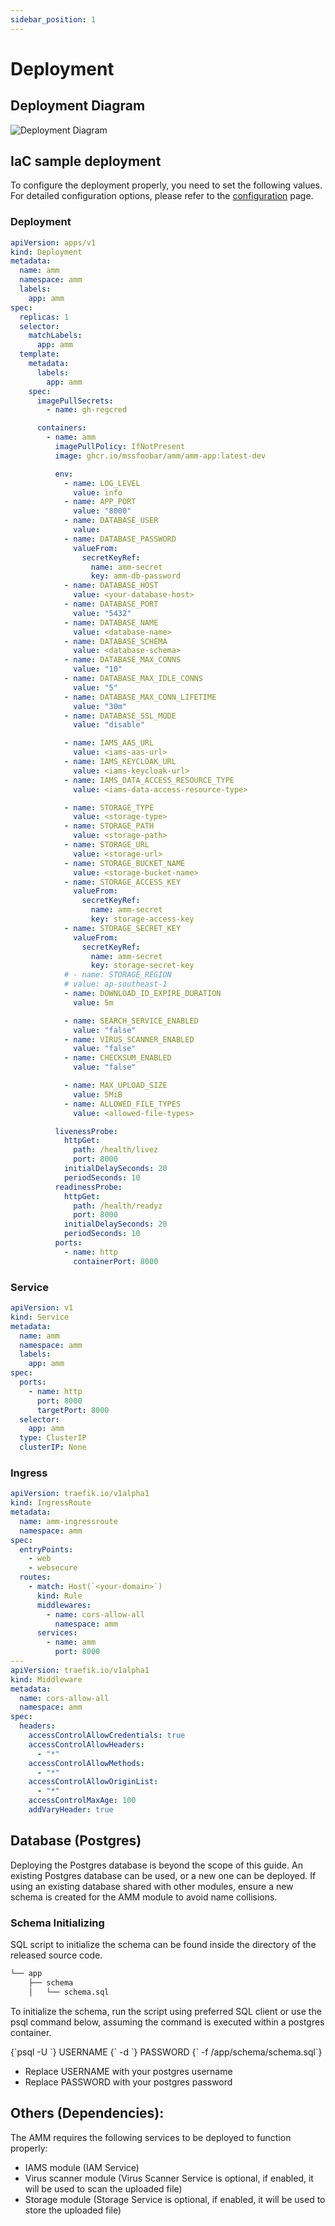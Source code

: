 ```yaml
---
sidebar_position: 1
---
```



# Deployment

## Deployment Diagram

![Deployment Diagram](/img/modules/amm/deployment_diagram.png)

## IaC sample deployment

To configure the deployment properly, you need to set the following values. For detailed configuration options, please refer to the [configuration](../amm/configuration) page.

### Deployment
```yaml
apiVersion: apps/v1
kind: Deployment
metadata:
  name: amm
  namespace: amm
  labels:
    app: amm
spec:
  replicas: 1
  selector:
    matchLabels:
      app: amm
  template:
    metadata:
      labels:
        app: amm
    spec:
      imagePullSecrets:
        - name: gh-regcred

      containers:
        - name: amm
          imagePullPolicy: IfNotPresent
          image: ghcr.io/mssfoobar/amm/amm-app:latest-dev

          env:
            - name: LOG_LEVEL
              value: info
            - name: APP_PORT
              value: "8000"
            - name: DATABASE_USER
              value: 
            - name: DATABASE_PASSWORD
              valueFrom:
                secretKeyRef:
                  name: amm-secret
                  key: amm-db-password
            - name: DATABASE_HOST
              value: <your-database-host>
            - name: DATABASE_PORT
              value: "5432"
            - name: DATABASE_NAME
              value: <database-name>
            - name: DATABASE_SCHEMA
              value: <database-schema>
            - name: DATABASE_MAX_CONNS
              value: "10"
            - name: DATABASE_MAX_IDLE_CONNS
              value: "5"
            - name: DATABASE_MAX_CONN_LIFETIME
              value: "30m"
            - name: DATABASE_SSL_MODE
              value: "disable"

            - name: IAMS_AAS_URL
              value: <iams-aas-url>
            - name: IAMS_KEYCLOAK_URL
              value: <iams-keycloak-url>
            - name: IAMS_DATA_ACCESS_RESOURCE_TYPE
              value: <iams-data-access-resource-type>

            - name: STORAGE_TYPE
              value: <storage-type>
            - name: STORAGE_PATH
              value: <storage-path>
            - name: STORAGE_URL
              value: <storage-url>
            - name: STORAGE_BUCKET_NAME
              value: <storage-bucket-name>
            - name: STORAGE_ACCESS_KEY
              valueFrom:
                secretKeyRef:
                  name: amm-secret
                  key: storage-access-key
            - name: STORAGE_SECRET_KEY
              valueFrom:
                secretKeyRef:
                  name: amm-secret
                  key: storage-secret-key
            # - name: STORAGE_REGION
            # value: ap-southeast-1
            - name: DOWNLOAD_ID_EXPIRE_DURATION
              value: 5m

            - name: SEARCH_SERVICE_ENABLED
              value: "false"
            - name: VIRUS_SCANNER_ENABLED
              value: "false"
            - name: CHECKSUM_ENABLED
              value: "false"

            - name: MAX_UPLOAD_SIZE
              value: 5MiB
            - name: ALLOWED_FILE_TYPES
              value: <allowed-file-types>

          livenessProbe:
            httpGet:
              path: /health/livez
              port: 8000
            initialDelaySeconds: 20
            periodSeconds: 10
          readinessProbe:
            httpGet:
              path: /health/readyz
              port: 8000
            initialDelaySeconds: 20
            periodSeconds: 10
          ports:
            - name: http
              containerPort: 8000
```

### Service

```yaml
apiVersion: v1
kind: Service
metadata:
  name: amm
  namespace: amm
  labels:
    app: amm
spec:
  ports:
    - name: http
      port: 8000
      targetPort: 8000
  selector:
    app: amm
  type: ClusterIP
  clusterIP: None

```

### Ingress

```yaml
apiVersion: traefik.io/v1alpha1
kind: IngressRoute
metadata:
  name: amm-ingressroute
  namespace: amm
spec:
  entryPoints:
    - web
    - websecure
  routes:
    - match: Host(`<your-domain>`)
      kind: Rule
      middlewares:
        - name: cors-allow-all
          namespace: amm
      services:
        - name: amm
          port: 8000
---
apiVersion: traefik.io/v1alpha1
kind: Middleware
metadata:
  name: cors-allow-all
  namespace: amm
spec:
  headers:
    accessControlAllowCredentials: true
    accessControlAllowHeaders:
      - "*"
    accessControlAllowMethods:
      - "*"
    accessControlAllowOriginList:
      - "*"
    accessControlMaxAge: 100
    addVaryHeader: true
```

## Database (Postgres)

Deploying the Postgres database is beyond the scope of this guide. An existing Postgres database can be used, or a new
one can be deployed. If using an existing database shared with other modules, ensure a new schema is created for the
AMM module to avoid name collisions.

### Schema Initializing

SQL script to initialize the schema can be found inside the directory of the released source code.

```bash
└── app
    ├── schema
    │   └── schema.sql
```


To initialize the schema, run the script using preferred SQL client or use the psql command below, assuming the
command is executed within a postgres container.

<CodeBlock language="bash">
    {`psql -U `}
    <span className="highlight">USERNAME</span>
    {` -d `}
    <span className="highlight">PASSWORD</span>
    {` -f /app/schema/schema.sql`}
</CodeBlock>

- Replace <span className="highlight">USERNAME</span> with your postgres username
- Replace <span className="highlight">PASSWORD</span> with your postgres password

## Others (Dependencies):

The AMM requires the following services to be deployed to function properly:

- IAMS module (IAM Service)
- Virus scanner module (Virus Scanner Service is optional, if enabled, it will be used to scan the uploaded file)
- Storage module (Storage Service is optional, if enabled, it will be used to store the uploaded file)

